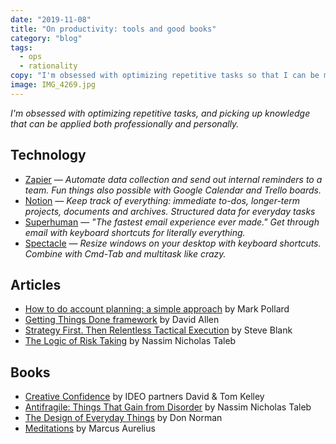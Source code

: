 ```yaml
---
date: "2019-11-08"
title: "On productivity: tools and good books"
category: "blog"
tags:
  - ops
  - rationality
copy: "I'm obsessed with optimizing repetitive tasks so that I can be more effective."
image: IMG_4269.jpg
---
```


*I'm obsessed with optimizing repetitive tasks, and picking up knowledge that can be applied both professionally and personally.*

## Technology

- [Zapier](https://zapier.com/) —
  *Automate data collection and send out internal reminders to a team. Fun things also possible with Google Calendar and Trello boards.*
- [Notion](https://notion.so) —
  *Keep track of everything: immediate to-dos, longer-term projects, documents and archives. Structured data for everyday tasks*
- [Superhuman](https://superhuman.com/) —
  *"The fastest email experience ever made." Get through email with keyboard shortcuts for literally everything.*
- [Spectacle](https://www.spectacleapp.com/) —
  *Resize windows on your desktop with keyboard shortcuts. Combine with Cmd-Tab and multitask like crazy.*

## Articles

- [How to do account planning: a simple approach](https://www.markpollard.net/how-to-do-account-planning-a-simple-approach/) by Mark Pollard  
- [Getting Things Done framework](https://en.wikipedia.org/wiki/Getting_Things_Done#/media/File:GTDcanonical.png) by David Allen  
- [Strategy First. Then Relentless Tactical Execution](https://thinkgrowth.org/strategy-first-then-relentless-tactical-execution-b5f24df79b37) by Steve Blank  
- [The Logic of Risk Taking](https://medium.com/incerto/the-logic-of-risk-taking-107bf41029d3) by Nassim Nicholas Taleb  

## Books

- [Creative Confidence](https://www.creativeconfidence.com/) by IDEO partners David & Tom Kelley
- [Antifragile: Things That Gain from Disorder](https://www.amazon.com/Antifragile-Things-That-Disorder-Incerto/dp/0812979680) by Nassim Nicholas Taleb
- [The Design of Everyday Things](https://www.amazon.com/Design-Everyday-Things-Revised-Expanded/dp/0465050654/) by Don Norman
- [Meditations](http://www.gutenberg.org/ebooks/2680) by Marcus Aurelius
